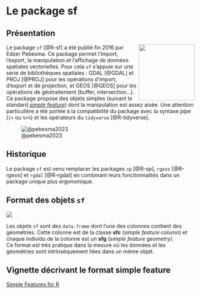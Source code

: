 # Le package sf


## Présentation

<img src="img/sf.gif" align="right" width="150"/> 
Le package `sf` [@R-sf] a été publié fin 2016 par Edzer Pebesma.
Ce package permet l'import, l'export, la manipulation et l'affichage de données spatiales vectorielles. Pour cela `sf` s'appuie sur une série de bibliothèques spatiales : GDAL [@GDAL] et PROJ [@PROJ] pour les opérations d'import, d'export et de projection, et GEOS [@GEOS] pour les opérations de géotraitement (buffer, intersection...).   
Ce package propose des objets simples (suivant le standard [*simple feature*](https://en.wikipedia.org/wiki/Simple_Features)) dont la manipulation est assez aisée. Une attention particulière a été portée à la compatibilité du package avec la syntaxe *pipe* (`|>` ou `%>%`) et les opérateurs du `tidyverse` [@R-tidyverse].


![@pebesma2023](img/sf_deps.png)



:::{.callout-note}
## Historique
Le package `sf` est venu remplacer les packages `sp` [@R-sp], `rgeos` [@R-rgeos] et `rgdal` [@R-rgdal] en combinant leurs fonctionnalités dans un package unique plus ergonomique. 
:::


## Format des objets `sf`

![](img/sf.png)

Les objets `sf` sont des `data.frame` dont l'une des colonnes contient des géométries. Cette colonne est de la classe **sfc** (*simple feature column*) et chaque individu de la colonne est un **sfg** (*simple feature geometry)*.   
Ce format est très pratique dans la mesure où les données et les géométries sont intrinsèquement liées dans un même objet. 

:::{.callout-note}
## Vignette décrivant le format simple feature
[Simple Features for R](https://r-spatial.github.io/sf/articles/sf1.html)
:::

